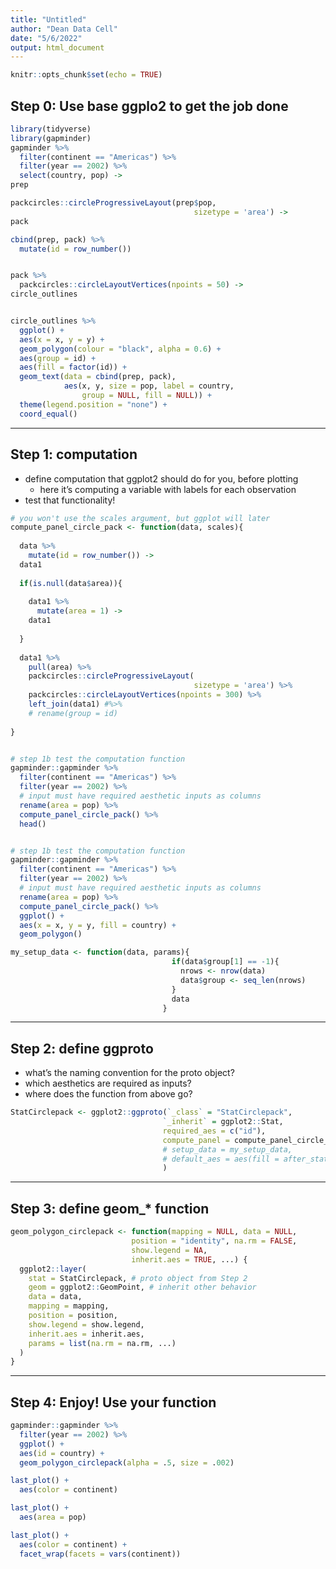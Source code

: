 ```yaml
---
title: "Untitled"
author: "Dean Data Cell"
date: "5/6/2022"
output: html_document
---
```


```r
knitr::opts_chunk$set(echo = TRUE)
```

## Step 0: Use base ggplo2 to get the job done

```r
library(tidyverse)
library(gapminder)
gapminder %>%  
  filter(continent == "Americas") %>%  
  filter(year == 2002) %>%  
  select(country, pop) ->  
prep  

packcircles::circleProgressiveLayout(prep$pop,  
                                         sizetype = 'area') ->  
pack  

cbind(prep, pack) %>%
  mutate(id = row_number())


pack %>%  
  packcircles::circleLayoutVertices(npoints = 50) ->  
circle_outlines  


circle_outlines %>%  
  ggplot() +  
  aes(x = x, y = y) +  
  geom_polygon(colour = "black", alpha = 0.6) +  
  aes(group = id) +  
  aes(fill = factor(id)) +  
  geom_text(data = cbind(prep, pack),  
            aes(x, y, size = pop, label = country,  
                group = NULL, fill = NULL)) +  
  theme(legend.position = "none") +  
  coord_equal()
```







---

## Step 1: computation

- define computation that ggplot2 should do for you, before plotting
  - here it's computing a variable with labels for each observation
- test that functionality!

```r
# you won't use the scales argument, but ggplot will later
compute_panel_circle_pack <- function(data, scales){
 
  data %>%
    mutate(id = row_number()) ->
  data1
 
  if(is.null(data$area)){
    
    data1 %>% 
      mutate(area = 1) ->
    data1
    
  }
  
  data1 %>%  
    pull(area) %>%
    packcircles::circleProgressiveLayout(
                                         sizetype = 'area') %>%
    packcircles::circleLayoutVertices(npoints = 300) %>%
    left_join(data1) #%>%
    # rename(group = id)
   
}


# step 1b test the computation function
gapminder::gapminder %>%
  filter(continent == "Americas") %>%  
  filter(year == 2002) %>%  
  # input must have required aesthetic inputs as columns
  rename(area = pop) %>%
  compute_panel_circle_pack() %>%
  head()


# step 1b test the computation function
gapminder::gapminder %>%
  filter(continent == "Americas") %>%  
  filter(year == 2002) %>%  
  # input must have required aesthetic inputs as columns
  rename(area = pop) %>%
  compute_panel_circle_pack() %>% 
  ggplot() + 
  aes(x = x, y = y, fill = country) + 
  geom_polygon()

my_setup_data <- function(data, params){
                                    if(data$group[1] == -1){
                                      nrows <- nrow(data)
                                      data$group <- seq_len(nrows)
                                    }
                                    data
                                  }

```

---

## Step 2: define ggproto

- what's the naming convention for the proto object?
- which aesthetics are required as inputs?
- where does the function from above go?

```r
StatCirclepack <- ggplot2::ggproto(`_class` = "StatCirclepack",
                                  `_inherit` = ggplot2::Stat,
                                  required_aes = c("id"),
                                  compute_panel = compute_panel_circle_pack#,
                                  # setup_data = my_setup_data,
                                  # default_aes = aes(fill = after_stat(area))
                                  )
```


---

## Step 3: define geom_* function

```r
geom_polygon_circlepack <- function(mapping = NULL, data = NULL,
                           position = "identity", na.rm = FALSE,
                           show.legend = NA,
                           inherit.aes = TRUE, ...) {
  ggplot2::layer(
    stat = StatCirclepack, # proto object from Step 2
    geom = ggplot2::GeomPoint, # inherit other behavior
    data = data,
    mapping = mapping,
    position = position,
    show.legend = show.legend,
    inherit.aes = inherit.aes,
    params = list(na.rm = na.rm, ...)
  )
}
```



---

## Step 4: Enjoy! Use your function

```r
gapminder::gapminder %>%
  filter(year == 2002) %>%
  ggplot() +
  aes(id = country) + 
  geom_polygon_circlepack(alpha = .5, size = .002)

last_plot() + 
  aes(color = continent)

last_plot() + 
  aes(area = pop)

last_plot() +
  aes(color = continent) +
  facet_wrap(facets = vars(continent)) 

```




